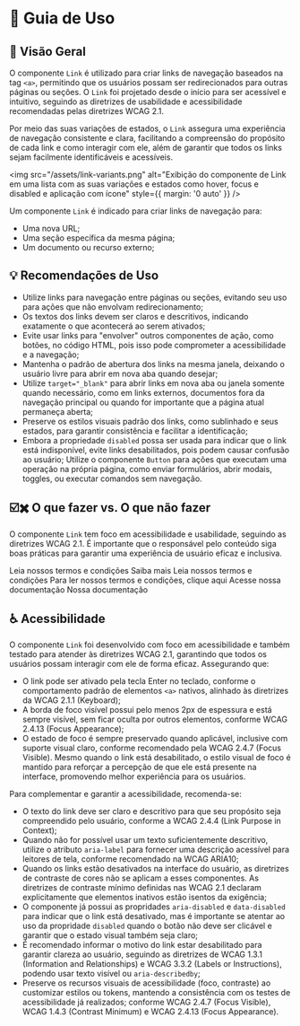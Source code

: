 
<Meta title="Componentes/Link/Guia de Uso" />

# 🧭  Guia de Uso

## 📘 Visão Geral

O componente `Link` é utilizado para criar links de navegação baseados na tag `<a>`, permitindo que os usuários possam ser redirecionados para outras páginas ou seções. O `Link` foi projetado desde o início para ser acessível e intuitivo, seguindo as diretrizes de usabilidade e acessibilidade recomendadas pelas diretrizes WCAG 2.1.

Por meio das suas variações de estados, o `Link` assegura uma experiência de navegação consistente e clara, facilitando a compreensão do propósito de cada link e como interagir com ele, além de garantir que todos os links sejam facilmente identificáveis e acessíveis.

<img src="/assets/link-variants.png" alt="Exibição do componente de Link em uma lista com as suas variações e estados como hover, focus e disabled e aplicação com ícone" style={{ margin: '0 auto' }} />

Um componente `Link` é indicado para criar links de navegação para:

- Uma nova URL;
- Uma seção específica da mesma página;
- Um documento ou recurso externo;

## 💡 Recomendações de Uso

- Utilize links para navegação entre páginas ou seções, evitando seu uso para ações que não envolvam redirecionamento;
- Os textos dos links devem ser claros e descritivos, indicando exatamente o que acontecerá ao serem ativados;
- Evite usar links para "envolver" outros componentes de ação, como botões, no código HTML, pois isso pode comprometer a acessibilidade e a navegação;
- Mantenha o padrão de abertura dos links na mesma janela, deixando o usuário livre para abrir em nova aba quando desejar;
- Utilize `target="_blank"` para abrir links em nova aba ou janela somente quando necessário, como em links externos, documentos fora da navegação principal ou quando for importante que a página atual permaneça aberta;
- Preserve os estilos visuais padrão dos links, como sublinhado e seus estados, para garantir consistência e facilitar a identificação;
- Embora a propriedade `disabled` possa ser usada para indicar que o link está indisponível, evite links desabilitados, pois podem causar confusão ao usuário;
Utilize o componente `Button` para ações que executam uma operação na própria página, como enviar formulários, abrir modais, toggles, ou executar comandos sem navegação.

## ☑️✖️ O que fazer vs. O que não fazer

O componente `Link` tem foco em acessibilidade e usabilidade, seguindo as diretrizes WCAG 2.1. É importante que o responsável pelo conteúdo siga boas práticas para garantir uma experiência de usuário eficaz e inclusiva.

<Title component="h1" className="!text-h5">O usuário deve compreender claramente o propósito do link e o que ocorrerá ao ativá-lo. O texto do link precisa ser descritivo, direto e evitar ambiguidades.</Title>

<Grid cols="grid-cols-1 md:grid-cols-2" colGap="gap-x-4" rowGap="gap-y-4" className="!mb-12 !mt-6">
  <Flex direction="flex-col" rowGap="gap-x-4" colGap="gap-y-4" radius="rounded-lg" paddingX="px-4" paddingY="py-4" className="border border-default-border">
    <Flex radius="rounded-full" paddingX="px-2" paddingY="py-1" className="bg-success !mb-4">
      <Title component="h1" color="!text-typography-inverted" className="!text-h6 !mb-0 !whitespace-nowrap">✔ O que fazer</Title>
    </Flex>
    <Link className="sb-unstyled">Leia nossos termos e condições</Link>
  </Flex>
  <Flex direction="flex-col" rowGap="gap-x-4" colGap="gap-y-4" radius="rounded-lg" paddingX="px-4" paddingY="py-4" className="border border-default-border sb-unstyled">
    <Flex radius="rounded-full" paddingX="px-2" paddingY="py-1" className="bg-error !mb-4">
      <Title component="h1" color="!text-typography-inverted" className="!text-h6 !mb-0 !whitespace-nowrap">✘ O que não fazer</Title>
    </Flex>
    <Link className="sb-unstyled">Saiba mais</Link>
  </Flex>
</Grid>

<Title component="h1" className="!text-h5">O link não deve necessitar de textos de apoio para ser compreendido. O texto do link deve ser autoexplicativo e não depender de contexto adicional.</Title>

<Grid cols="grid-cols-1 md:grid-cols-2" colGap="gap-x-4" rowGap="gap-y-4" className="!mb-12 !mt-6">
  <Flex direction="flex-col" rowGap="gap-x-4" colGap="gap-y-4" radius="rounded-lg" paddingX="px-4" paddingY="py-4" className="border border-default-border">
    <Flex radius="rounded-full" paddingX="px-2" paddingY="py-1" className="bg-success !mb-4">
      <Title component="h1" color="!text-typography-inverted" className="!text-h6 !mb-0 !whitespace-nowrap">✔ O que fazer</Title>
    </Flex>
    <Link className="sb-unstyled">Leia nossos termos e condições</Link>
  </Flex>
  <Flex direction="flex-col" rowGap="gap-x-4" colGap="gap-y-4" radius="rounded-lg" paddingX="px-4" paddingY="py-4" className="border border-default-border sb-unstyled">
    <Flex radius="rounded-full" paddingX="px-2" paddingY="py-1" className="bg-error !mb-4">
      <Title component="h1" color="!text-typography-inverted" className="!text-h6 !mb-0 !whitespace-nowrap">✘ O que não fazer</Title>
    </Flex>
    Para ler nossos termos e condições, <Link className="sb-unstyled">clique aqui</Link>
  </Flex>
</Grid>

<Title component="h1" className="!text-h5">Mantenha os links curtos e diretos mas que ainda assim comuniquem claramente o seu propósito.</Title>

<Grid cols="grid-cols-1 md:grid-cols-2" colGap="gap-x-4" rowGap="gap-y-4" className="!mb-12 !mt-6">
  <Flex direction="flex-col" rowGap="gap-x-4" colGap="gap-y-4" radius="rounded-lg" paddingX="px-4" paddingY="py-4" className="border border-default-border">
    <Flex radius="rounded-full" paddingX="px-2" paddingY="py-1" className="bg-success !mb-4">
      <Title component="h1" color="!text-typography-inverted" className="!text-h6 !mb-0 !whitespace-nowrap">✔ O que fazer</Title>
    </Flex>
    <Link className="sb-unstyled">Acesse nossa documentação</Link>
  </Flex>
  <Flex direction="flex-col" rowGap="gap-x-4" colGap="gap-y-4" radius="rounded-lg" paddingX="px-4" paddingY="py-4" className="border border-default-border sb-unstyled">
    <Flex radius="rounded-full" paddingX="px-2" paddingY="py-1" className="bg-error !mb-4">
      <Title component="h1" color="!text-typography-inverted" className="!text-h6 !mb-0 !whitespace-nowrap">✘ O que não fazer</Title>
    </Flex>
    <Link className="sb-unstyled">Nossa documentação</Link>
  </Flex>
</Grid>

## ♿ Acessibilidade

O componente `Link` foi desenvolvido com foco em acessibilidade e também testado para atender às diretrizes WCAG 2.1, garantindo que todos os usuários possam interagir com ele de forma eficaz. Assegurando que:

- O link pode ser ativado pela tecla Enter no teclado, conforme o comportamento padrão de elementos `<a>` nativos, alinhado às diretrizes da <Link className="sb-unstyled text-sm" href="https://www.w3.org/WAI/WCAG21/Understanding/keyboard.html" target="_blank">WCAG 2.1.1 (Keyboard)</Link>;
- A borda de foco visível possui pelo menos 2px de espessura e está sempre visível, sem ficar oculta por outros elementos, conforme <Link className="sb-unstyled text-sm" href="https://www.w3.org/WAI/WCAG22/Understanding/focus-appearance-enhanced" target="_blank">WCAG 2.4.13 (Focus Appearance)</Link>;
- O estado de foco é sempre preservado quando aplicável, inclusive com suporte visual claro, conforme recomendado pela <Link className="sb-unstyled text-sm" href="https://www.w3.org/WAI/WCAG21/Understanding/focus-visible" target="_blank">WCAG 2.4.7 (Focus Visible)</Link>. Mesmo quando o link está desabilitado, o estilo visual de foco é mantido para reforçar a percepção de que ele está presente na interface, promovendo melhor experiência para os usuários.

Para complementar e garantir a acessibilidade, recomenda-se:

- O texto do link deve ser claro e descritivo para que seu propósito seja compreendido pelo usuário, conforme a <Link href="https://www.w3.org/WAI/WCAG21/Understanding/link-purpose-in-context.html" target="_blank">WCAG 2.4.4 (Link Purpose in Context)</Link>;
- Quando não for possível usar um texto suficientemente descritivo, utilize o atributo `aria-label` para fornecer uma descrição acessível para leitores de tela, conforme recomendado na <Link href="https://www.w3.org/WAI/WCAG21/Techniques/aria/ARIA10.html" target="_blank">WCAG ARIA10</Link>;
- Quando os links estão desativados na interface do usuário, as diretrizes de contraste de cores não se aplicam a esses componentes. As <Link className="sb-unstyled text-sm" href="https://www.w3.org/WAI/WCAG21/Understanding/contrast-minimum.html#exceptions" target="_blank">diretrizes de contraste mínimo definidas nas WCAG 2.1</Link> declaram explicitamente que elementos inativos estão isentos da exigência;
- O componente já possui as propridades `aria-disabled` e `data-disabled` para indicar que o link está desativado, mas é importante se atentar ao uso da propridade `disabled` quando o botão não deve ser clicável e garantir que o estado visual também seja claro;
- É recomendado informar o motivo do link estar desabilitado para garantir clareza ao usuário, seguindo as diretrizes de <Link className="sb-unstyled text-sm" href="https://www.w3.org/WAI/WCAG21/Understanding/info-and-relationships.html" target="_blank">WCAG 1.3.1 (Information and Relationships)</Link> e <Link className="sb-unstyled text-sm" href="https://www.w3.org/WAI/WCAG21/Understanding/labels-or-instructions.html" target="_blank">WCAG 3.3.2 (Labels or Instructions)</Link>, podendo usar texto visível ou `aria-describedby`;
- Preserve os recursos visuais de acessibilidade (foco, contraste) ao customizar estilos ou tokens, mantendo a consistência com os testes de acessibilidade já realizados; conforme <Link className="sb-unstyled text-sm" href="https://www.w3.org/WAI/WCAG21/Understanding/focus-visible.html" target="_blank">WCAG 2.4.7 (Focus Visible)</Link>, <Link className="sb-unstyled text-sm" href="https://www.w3.org/WAI/WCAG21/Understanding/contrast-minimum.html" target="_blank">WCAG 1.4.3 (Contrast Minimum)</Link> e <Link className="sb-unstyled text-sm" href="https://www.w3.org/WAI/WCAG22/Understanding/focus-appearance-enhanced.html" target="_blank">WCAG 2.4.13 (Focus Appearance)</Link>.